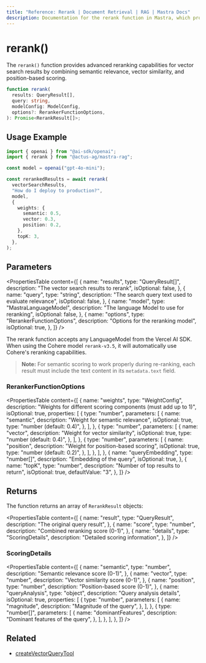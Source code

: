 ```yaml
---
title: "Reference: Rerank | Document Retrieval | RAG | Mastra Docs"
description: Documentation for the rerank function in Mastra, which provides advanced reranking capabilities for vector search results.
---
```


# rerank()

The `rerank()` function provides advanced reranking capabilities for vector search results by combining semantic relevance, vector similarity, and position-based scoring.

```typescript
function rerank(
  results: QueryResult[],
  query: string,
  modelConfig: ModelConfig,
  options?: RerankerFunctionOptions,
): Promise<RerankResult[]>;
```

## Usage Example

```typescript
import { openai } from "@ai-sdk/openai";
import { rerank } from "@actus-ag/mastra-rag";

const model = openai("gpt-4o-mini");

const rerankedResults = await rerank(
  vectorSearchResults,
  "How do I deploy to production?",
  model,
  {
    weights: {
      semantic: 0.5,
      vector: 0.3,
      position: 0.2,
    },
    topK: 3,
  },
);
```

## Parameters

<PropertiesTable
  content={[
    {
      name: "results",
      type: "QueryResult[]",
      description: "The vector search results to rerank",
      isOptional: false,
    },
    {
      name: "query",
      type: "string",
      description: "The search query text used to evaluate relevance",
      isOptional: false,
    },
    {
      name: "model",
      type: "MastraLanguageModel",
      description: "The language Model to use for reranking",
      isOptional: false,
    },
    {
      name: "options",
      type: "RerankerFunctionOptions",
      description: "Options for the reranking model",
      isOptional: true,
    },
  ]}
/>

The rerank function accepts any LanguageModel from the Vercel AI SDK. When using the Cohere model `rerank-v3.5`, it will automatically use Cohere's reranking capabilities.

> **Note:** For semantic scoring to work properly during re-ranking, each result must include the text content in its `metadata.text` field.

### RerankerFunctionOptions

<PropertiesTable
  content={[
    {
      name: "weights",
      type: "WeightConfig",
      description:
        "Weights for different scoring components (must add up to 1)",
      isOptional: true,
      properties: [
        {
          type: "number",
          parameters: [
            {
              name: "semantic",
              description: "Weight for semantic relevance",
              isOptional: true,
              type: "number (default: 0.4)",
            },
          ],
        },
        {
          type: "number",
          parameters: [
            {
              name: "vector",
              description: "Weight for vector similarity",
              isOptional: true,
              type: "number (default: 0.4)",
            },
          ],
        },
        {
          type: "number",
          parameters: [
            {
              name: "position",
              description: "Weight for position-based scoring",
              isOptional: true,
              type: "number (default: 0.2)",
            },
          ],
        },
      ],
    },
    {
      name: "queryEmbedding",
      type: "number[]",
      description: "Embedding of the query",
      isOptional: true,
    },
    {
      name: "topK",
      type: "number",
      description: "Number of top results to return",
      isOptional: true,
      defaultValue: "3",
    },
  ]}
/>

## Returns

The function returns an array of `RerankResult` objects:

<PropertiesTable
  content={[
    {
      name: "result",
      type: "QueryResult",
      description: "The original query result",
    },
    {
      name: "score",
      type: "number",
      description: "Combined reranking score (0-1)",
    },
    {
      name: "details",
      type: "ScoringDetails",
      description: "Detailed scoring information",
    },
  ]}
/>

### ScoringDetails

<PropertiesTable
  content={[
    {
      name: "semantic",
      type: "number",
      description: "Semantic relevance score (0-1)",
    },
    {
      name: "vector",
      type: "number",
      description: "Vector similarity score (0-1)",
    },
    {
      name: "position",
      type: "number",
      description: "Position-based score (0-1)",
    },
    {
      name: "queryAnalysis",
      type: "object",
      description: "Query analysis details",
      isOptional: true,
      properties: [
        {
          type: "number",
          parameters: [
            {
              name: "magnitude",
              description: "Magnitude of the query",
            },
          ],
        },
        {
          type: "number[]",
          parameters: [
            {
              name: "dominantFeatures",
              description: "Dominant features of the query",
            },
          ],
        },
      ],
    },
  ]}
/>

## Related

- [createVectorQueryTool](../tools/vector-query-tool)
